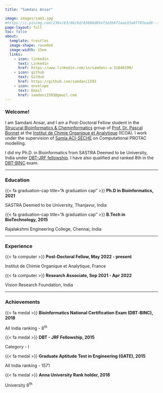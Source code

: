 ```yaml
---
title: "Samdani Ansar"

image: images/sam1.jpg
#https://i.pinimg.com/236x/83/86/8d/83868d85ef3e3b8f2aae33a0f785ead0--smileys-smiley-faces.jpg
page-layout: full
toc: false
about: 
  template: trestles
  image-shape: rounded
  image-width: 15em
  links:
    - icon: linkedin
      text: Linkedin
      href: https://www.linkedin.com/in/samdani-a-31048199/
    - icon: github
      text: GitHub
      href: https://github.com/samdani1593
    - icon: envelope
      text: Email
      href: samdani1593@gmail.com
---
```


### Welcome!

I am Samdani Ansar, and I am a Post-Doctoral Fellow student in the [Strucural Bioinformatics & Cheminformatics](https://www.icoa.fr/fr/bonnet) group of [Prof. Dr. Pascal Bonnet](https://www.icoa.fr/fr/bonnet/equipe) at the [Institut de Chimie Organique et Analytique](https://www.icoa.fr/) (ICOA). I work under the supervision of [Samia ACI-SÈCHE](https://www.icoa.fr/fr/content/samia-aci-s%C3%A8che) on Computational PROTAC modelling.

I did my Ph.D. in Bioinformatics from SASTRA Deemed to be University, India under [DBT-JRF fellowship](https://www.dbtjrf.gov.in/). I have also qualified and ranked 8th in the [DBT-BINC](https://dbtindia.gov.in/schemes-programmes/building-capacities/national-fellowships/bioinformatics-national-certification) exam.

-----------------------------------------------------------------------------------------------------------------------------------

### Education

<div class="topbr">
<p class="custom-subtitle">{{< fa graduation-cap title="A graduation cap" >}} **Ph.D in Bioinformatics, 2021**</p>  
<p class="custom-subtitle2">SASTRA Deemed to be University, Thanjavur, India</p>

<p class="custom-subtitle">{{< fa graduation-cap title="A graduation cap" >}} **B.Tech in BioTechnology, 2015**</p>  
<p class="custom-subtitle2">Rajalakshmi Engineering College, Chennai, India</p>
</div>

-----------------------------------------------------------------------------------------------------------------------------------

### Experience

<div class="topbr">
<p class="custom-subtitle">{{< fa computer >}} **Post-Doctoral Fellow, May 2022 - present**</p>   
<p class="custom-subtitle2">Institut de Chimie Organique et Analytique, France</p>  

<p class="custom-subtitle">{{< fa computer >}} **Research Associate, Sep 2021 - Apr 2022**</p>    
<p class="custom-subtitle2">Vision Research Foundation, India</p>
</div>

-----------------------------------------------------------------------------------------------------------------------------------

### Achievements

<div class="topbr">
<p class="custom-subtitle">{{< fa medal >}} **Bioinformatics National Certification Exam (DBT‑BINC), 2018**</p>   
<p class="custom-subtitle2">All India ranking - 8<sup>th<sup></p>  

<p class="custom-subtitle">{{< fa medal >}} **DBT - JRF Fellowship, 2015**</p>    
<p class="custom-subtitle2">Category - I</p>

<p class="custom-subtitle">{{< fa medal >}} **Graduate Aptitude Test in Engineering (GATE), 2015**</p>    
<p class="custom-subtitle2">All India ranking - 1571</p>

<p class="custom-subtitle">{{< fa medal >}} **Anna University Rank holder, 2018**</p>   
<p class="custom-subtitle2">University 8<sup>th<sup></p>  
</div>

<meta http-equiv='cache-control' content='no-cache'> 
<meta http-equiv='expires' content='0'> 
<meta http-equiv='pragma' content='no-cache'>
